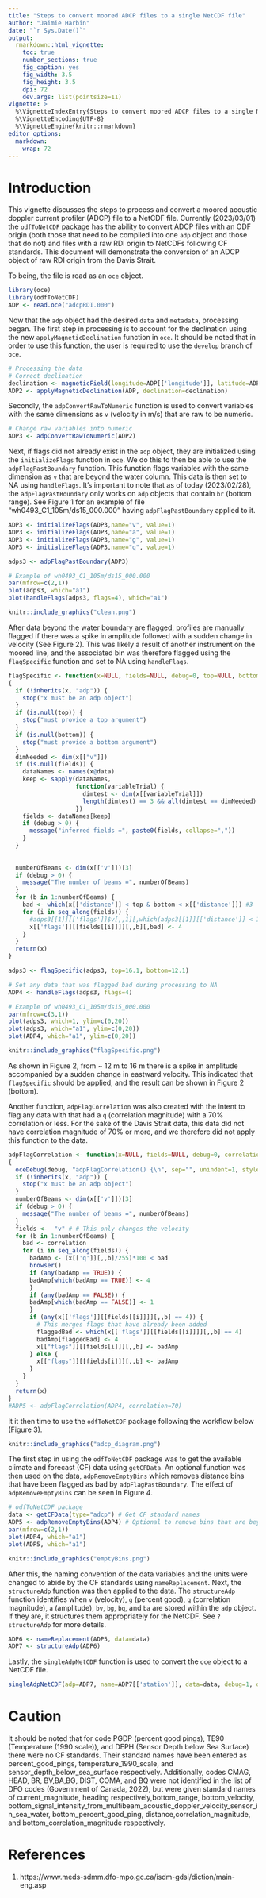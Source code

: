 ```yaml
---
title: "Steps to convert moored ADCP files to a single NetCDF file"
author: "Jaimie Harbin"
date: "`r Sys.Date()`"
output:
  rmarkdown::html_vignette:
    toc: true
    number_sections: true
    fig_caption: yes
    fig_width: 3.5
    fig_height: 3.5
    dpi: 72
    dev.args: list(pointsize=11)
vignette: >
  %\VignetteIndexEntry{Steps to convert moored ADCP files to a single NetCDF file}
  %\VignetteEncoding{UTF-8}
  %\VignetteEngine{knitr::rmarkdown}
editor_options:
  markdown:
    wrap: 72
---
```


# Introduction

This vignette discusses the steps to process and convert a moored acoustic doppler current profiler (ADCP) file to a NetCDF file. Currently (2023/03/01) the `odfToNetCDF` package has the ability to convert ADCP files with an ODF origin (both those that need to be compiled into one `adp` object and those that do not) and files with a raw RDI origin to NetCDFs following CF standards. This document will demonstrate the conversion of an ADCP object of raw RDI origin from the Davis Strait.

To being, the file is read as an `oce` object.

```r
library(oce)
library(odfToNetCDF)
ADP <- read.oce("adcpRDI.000")
```

Now that the `adp` object had the desired `data` and `metadata`, processing began. The first step in processing is to account for the declination using the new `applyMagneticDeclination` function in `oce`. It should be noted that in order to use this function, the user is required to use the `develop` branch of `oce`. 


```r
# Processing the data
# Correct declination
declination <- magneticField(longitude=ADP[['longitude']], latitude=ADP[['latitude']],time = ADP[['time']])$declination
ADP2 <- applyMagneticDeclination(ADP, declination=declination)
```

Secondly, the `adpConvertRawToNumeric` function is used to convert variables with the same dimensions as `v` (velocity in m/s) that are raw to be numeric. 

```r
# Change raw variables into numeric
ADP3 <- adpConvertRawToNumeric(ADP2)
```

Next, if flags did not already exist in the `adp` object, they are initialized using the `initializeFlags` function in `oce`. We do this to then be able to use the `adpFlagPastBoundary` function. This function flags variables with the same dimension as `v` that are beyond the water column. This data is then set to NA using `handleFlags`. It's important to note that as of today (2023/02/28), the `adpFlagPastBoundary` only works on `adp` objects that contain `br` (bottom range). See Figure 1 for an example of file "wh0493_C1_105m/ds15_000.000" having `adpFlagPastBoundary` applied to it.

```r
ADP3 <- initializeFlags(ADP3,name="v", value=1)
ADP3 <- initializeFlags(ADP3,name="a", value=1)
ADP3 <- initializeFlags(ADP3,name="g", value=1)
ADP3 <- initializeFlags(ADP3,name="q", value=1)

adps3 <- adpFlagPastBoundary(ADP3)

# Example of wh0493_C1_105m/ds15_000.000
par(mfrow=c(2,1))
plot(adps3, which="a1")
plot(handleFlags(adps3, flags=4), which="a1")
```


```r
knitr::include_graphics("clean.png")
```

\pagebreak

After data beyond the water boundary are flagged, profiles are manually flagged if there was a spike in amplitude followed with a sudden change in velocity (See Figure 2). This was likely a result of another instrument on the moored line, and the associated bin was therefore flagged using the `flagSpecific` function and set to NA using `handleFlags`. 

```r
flagSpecific <- function(x=NULL, fields=NULL, debug=0, top=NULL, bottom=NULL)
{
  if (!inherits(x, "adp")) {
    stop("x must be an adp object")
  }
  if (is.null(top)) {
    stop("must provide a top argument")
  }
  if (is.null(bottom)) {
    stop("must provide a bottom argument")
  }
  dimNeeded <- dim(x[["v"]])
  if (is.null(fields)) {
    dataNames <- names(x@data)
    keep <- sapply(dataNames,
                   function(variableTrial) {
                     dimtest <- dim(x[[variableTrial]])
                     length(dimtest) == 3 && all(dimtest == dimNeeded)
                   })
    fields <- dataNames[keep]
    if (debug > 0) {
      message("inferred fields =", paste0(fields, collapse=","))
    }
  }
  
  
  numberOfBeams <- dim(x[['v']])[3]
  if (debug > 0) {
    message("The number of beams =", numberOfBeams)
  }
  for (b in 1:numberOfBeams) {
    bad <- which(x[['distance']] < top & bottom < x[['distance']]) #3
    for (i in seq_along(fields)) {
      #adps3[[1]][['flags']]$v[,,1][,which(adps3[[1]][['distance']] < 16.1 & 12.1 < adps3[[1]][['distance']])]
      x[['flags']][[fields[[i]]]][,,b][,bad] <- 4
    }
  }
  return(x)
}

adps3 <- flagSpecific(adps3, top=16.1, bottom=12.1)

# Set any data that was flagged bad during processing to NA
ADP4 <- handleFlags(adps3, flags=4)

# Example of wh0493_C1_105m/ds15_000.000
par(mfrow=c(3,1))
plot(adps3, which=1, ylim=c(0,20))
plot(adps3, which="a1", ylim=c(0,20))
plot(ADP4, which="a1", ylim=c(0,20))
```

```r
knitr::include_graphics("flagSpecific.png")
```

\pagebreak

As shown in Figure 2, from ~ 12 m to 16 m there is a spike in amplitude accompanied by a sudden change in eastward velocity. This indicated that `flagSpecific` should be applied, and the result can be shown in Figure 2 (bottom).

Another function, `adpFlagCorrelation` was also created with the intent to flag any data with that had a `q` (correlation magnitude) with a 70% correlation or less. For the sake of the Davis Strait data, this data did not have correlation magnitude of 70% or more, and we therefore did not apply this function to the data.  


```r
adpFlagCorrelation <- function(x=NULL, fields=NULL, debug=0, correlation=70)
{
  oceDebug(debug, "adpFlagCorrelation() {\n", sep="", unindent=1, style="bold")
  if (!inherits(x, "adp")) {
    stop("x must be an adp object")
  }
  numberOfBeams <- dim(x[['v']])[3]
  if (debug > 0) {
    message("The number of beams =", numberOfBeams)
  }
  fields <-  "v" # # This only changes the velocity
  for (b in 1:numberOfBeams) {
    bad <- correlation
    for (i in seq_along(fields)) {
      badAmp <- (x[['q']][,,b]/255)*100 < bad
      browser()
      if (any(badAmp == TRUE)) {
      badAmp[which(badAmp == TRUE)] <- 4
      }
      if (any(badAmp == FALSE)) {
      badAmp[which(badAmp == FALSE)] <- 1
      }
      if (any(x[['flags']][[fields[[i]]]][,,b] == 4)) {
        # This merges flags that have already been added
        flaggedBad <- which(x[['flags']][[fields[[i]]]][,,b] == 4)
        badAmp[flaggedBad] <- 4
        x[["flags"]][[fields[i]]][,,b] <- badAmp
      } else {
        x[["flags"]][[fields[i]]][,,b] <- badAmp
      }
    }
  }
  return(x)
}
#ADP5 <- adpFlagCorrelation(ADP4, correlation=70)
```

It it then time to use the `odfToNetCDF` package following the workflow below (Figure 3).

```r
knitr::include_graphics("adcp_diagram.png")
```

\pagebreak

The first step in using the `odfToNetCDF` package was to get the available climate and forecast (CF) data using `getCFData`. An optional function was then used on the data, `adpRemoveEmptyBins` which removes distance bins that have been flagged as bad by `adpFlagPastBoundary`. The effect of `adpRemoveEmptyBins` can be seen in Figure 4.

```r
# odfToNetCDF package
data <- getCFData(type="adcp") # Get CF standard names
ADP5 <- adpRemoveEmptyBins(ADP4) # Optional to remove bins that are beyond the water column
par(mfrow=c(2,1))
plot(ADP4, which="a1")
plot(ADP5, which="a1")
```

```r
knitr::include_graphics("emptyBins.png")
```

\pagebreak

After this, the naming convention of the data variables and the units were changed to abide by the CF standards using `nameReplacement`. Next, the `structureAdp` function was then applied to the data. The `structureAdp` function identifies when `v` (velocity), `g` (percent good), `q` (correlation magnitude), `a` (amplitude), `bv`, `bg`, `bq`, and `ba` are stored within the `adp` object. If they are, it structures them appropriately for the NetCDF. See `?structureAdp` for more details.

```r
ADP6 <- nameReplacement(ADP5, data=data)
ADP7 <- structureAdp(ADP6)
```

Lastly, the `singleAdpNetCDF` function is used to convert the `oce` object to a NetCDF file.

```r
singleAdpNetCDF(adp=ADP7, name=ADP7[['station']], data=data, debug=1, destination="./20_rawDavis/adcp/nc/")
```

# Caution

It should be noted that for code PGDP (percent good pings), TE90 (Temperature (1990 scale)), and DEPH (Sensor Depth below Sea Surface) there were no CF standards. Their standard names have been entered as percent_good_pings, temperature_1990_scale, and sensor_depth_below_sea_surface respectively.
Additionally, codes CMAG, HEAD, BR, BV,BA,BG, DIST, COMA, and BQ were not identified in the list of DFO codes (Government of Canada, 2022), but were given standard names of current_magnitude,  heading respectively,bottom_range, bottom_velocity,                                                                 bottom_signal_intensity_from_multibeam_acoustic_doppler_velocity_sensor_in_sea_water, 
bottom_percent_good_ping, distance,correlation_magnitude, and bottom_correlation_magnitude respectively.

# References

1. https://www.meds-sdmm.dfo-mpo.gc.ca/isdm-gdsi/diction/main-eng.asp



